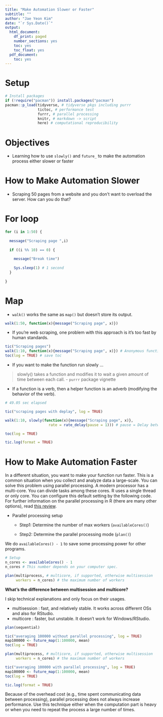 ```yaml
---
title: "Make Automation Slower or Faster"
subtitle: ""
author: "Jae Yeon Kim"
date: "`r Sys.Date()`"
output:
  html_document:
    df_print: paged
    number_sections: yes
    toc: yes
    toc_float: yes
  pdf_document:
    toc: yes
---
```


# Setup 

```r
# Install packages 
if (!require("pacman")) install.packages("pacman")
pacman::p_load(tidyverse, # tidyverse pkgs including purrr
               tictoc, # performance test 
               furrr, # parallel processing 
               knitr, # markdown -> script
               here) # computational reproducibility 
```

# Objectives 

- Learning how to use `slowly()` and `future_` to make the automation process either slower or faster

# How to Make Automation Slower

- Scraping 50 pages from a website and you don't want to overload the server. How can you do that?

# For loop 

```r

for (i in 1:50) {
  
  message("Scraping page ",i)
  
  if ((i %% 10) == 0) {
    
    message("Break time")
    
    Sys.sleep(1) # 1 second 
  }
  
}

```

# Map 

- `walk()` works the same as `map()` but doesn't store its output. 

```r

walk(1:50, function(x){message("Scraping page", x)})

```

- If you're web scraping, one problem with this approach is it's too fast by human standards.

```r

tic("Scraping pages")
walk(1:10, function(x){message("Scraping page", x)}) # Anonymous function; I don't name the function 
toc(log = TRUE) # save toc 

```

- If you want to make the function run slowly ... 

> slowly() takes a function and modifies it to wait a given amount of time between each call. - `purrr` package vignette 

- If a function is a verb, then a helper function is an adverb (modifying the behavior of the verb). 

```r

# 49.05 sec elapsed

tic("scraping pages with deplay", log = TRUE)

walk(1:10, slowly(function(x){message("Scraping page", x)},   
                    rate = rate_delay(pause = 1))) # pause = Delay between attempts in seconds

toc(log = TRUE)

tic.log(format = TRUE)

```

# How to Make Automation Faster 

In a different situation, you want to make your function run faster. This is a common situation when you collect and analyze data a large-scale. You can solve this problem using parallel processing. A modern processor has a multi-core. You can divide tasks among these cores. R uses a single thread or only core. You can configure this default setting by the following code. For further information on the parallel processing in R (there are many other options), read [this review](https://yxue-me.com/post/2019-05-12-a-glossary-of-parallel-computing-packages-in-r-2019/).

- Parallel processing setup 

    - Step1: Determine the number of max workers (`availableCores()`)
    
    - Step2: Determine the parallel processing mode (`plan()`) 

We do `availableCores() - 1` to save some processing power for other programs.

```r
# Setup 
n_cores <- availableCores() - 1
n_cores # This number depends on your computer spec.
```

```r
plan(multiprocess, # multicore, if supported, otherwise multisession
     workers = n_cores) # the maximum number of workers
```

**What's the difference between multisession and multicore?**

I skip technical explanations and only focus on their usages.

- multisession : fast, and relatively stable. It works across different OSs and also for RStudio.
- multicore :	faster, but unstable. It doesn't work for Windows/RStudio.

```r
plan(sequential)

tic("averaging 100000 without parallel processing", log = TRUE)
map100000 <- future_map(1:100000, mean)
toc(log = TRUE)
```


```r
plan(multiprocess, # multicore, if supported, otherwise multisession
     workers = n_cores) # the maximum number of workers

tic("averaging 100000 with parallel processing", log = TRUE)
map100000 <- future_map(1:100000, mean)
toc(log = TRUE)
```

```r
tic.log(format = TRUE)
```

Because of the overhead cost (e.g., time spent communicating data between processing), parallel processing does not always increase performance. Use this technique either when the computation part is heavy or when you need to repeat the process a large number of times.  

